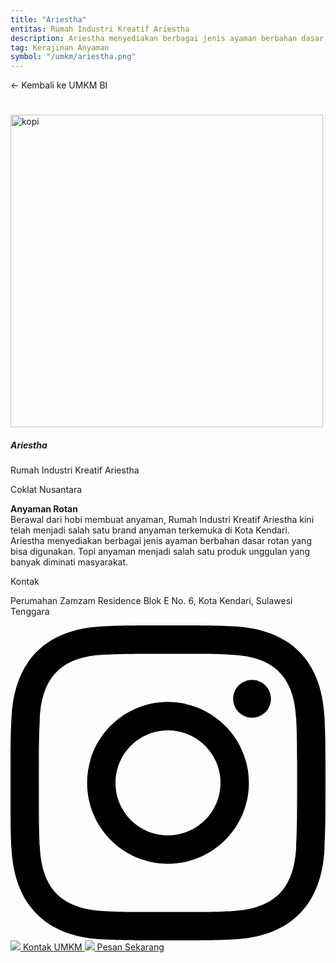 ```yaml
---
title: "Ariestha"
entitas: Rumah Industri Kreatif Ariestha
description: Ariestha menyediakan berbagai jenis ayaman berbahan dasar rotan yang bisa digunakan. Topi anyaman menjadi salah satu produk unggulan yang banyak diminati masyarakat.
tag: Kerajinan Anyaman
symbol: "/umkm/ariestha.png"
---
```



<Link className="text-sm font-semibold text-gray-400 hover:text-gray-600" href="/wisata/umkm"> ← Kembali ke UMKM BI </Link>

#
<div className="mx-auto mb-6 max-w-screen-lg border-b border-gray-400 border-opacity-20">
  <div className="mb-3 grid grid-cols-1 sm:grid-cols-1 xs:grid-cols-1 md:grid-cols-1 lg:grid-cols-3 xl:grid-cols-3 gap-y-10 gap-x-2 xl:gap-x-2">
     <div className="text-center ">
       <Image src="/umkm/ariestha1.png" width="500" height="500" alt="kopi" className="inline-flex" />
      </div>
      <div className="col-span-2">
          <div className="px-4 py-0">
            <h5 className="mb-0 text-lg xs:text-lg sm:text-lg md:text-2xl lg:text-2xl xl:text-2xl font-bold tracking-tight text-gray-900 dark:text-white">Ariestha</h5>
              <div className="grid grid-cols-1 sm:grid-cols-1 xs:grid-cols-1 md:grid-cols-1 lg:grid-cols-2 xl:grid-cols-2 mb-1 items-center justify-between align-middle"> 
                <p className="font-normal text-md opacity-80"> <UserIcon className="flex-shrink-0 h-4 w-4 align-middle opacity-80 inline-flex mr-1"/> Rumah Industri Kreatif Ariestha</p>
                <p className="font-normal text-md opacity-80"> <TagIcon className="flex-shrink-0 h-4 w-4 align-middle opacity-80 inline-flex mr-1"/> Coklat Nusantara</p>
              </div>
              <div className="flex mb-1 items-center justify-between align-middle"> 
                <p className="font-normal text-justify text-md opacity-80"> 
                  <b>Anyaman Rotan</b><br/>
                  Berawal dari hobi membuat anyaman, Rumah Industri Kreatif Ariestha kini telah menjadi salah satu brand anyaman terkemuka di Kota Kendari. <br/>
                  Ariestha menyediakan berbagai jenis ayaman berbahan dasar rotan yang bisa digunakan. Topi anyaman menjadi salah satu produk unggulan yang banyak diminati masyarakat.<br/>      
                </p>
              </div>
            </div>
      </div>
  </div>
</div>

<div className="px-8 py-4 bg-gray-100 text-gray-600 ext-lg font-bold rounded-2xl justify-center">
  Kontak
      <p className="font-normal text-sm opacity-80 flex items-center">
        <MapPinIcon className="flex-shrink-0 h-4 w-4 align-middle opacity-80 inline-flex mr-1.5"/> Perumahan Zamzam Residence Blok E No. 6, Kota Kendari, Sulawesi Tenggara
      </p>
<div className="mt-2 grid grid-cols-1 mb-1 items-center justify-between align-middle">
    <div className="mt-3 flex flex-wrap gap-2">
        <a href="https://www.instagram.com/idhaariestha/" className="bg-purple-700 hover:bg-purple-800 p-2 font-semibold text-white inline-flex items-center space-x-2 rounded">
          <svg className="w-5 h-5 fill-current" role="img" xmlns="http://www.w3.org/2000/svg" viewBox="0 0 24 24"><path d="M12 2.163c3.204 0 3.584.012 4.85.07 3.252.148 4.771 1.691 4.919 4.919.058 1.265.069 1.645.069 4.849 0 3.205-.012 3.584-.069 4.849-.149 3.225-1.664 4.771-4.919 4.919-1.266.058-1.644.07-4.85.07-3.204 0-3.584-.012-4.849-.07-3.26-.149-4.771-1.699-4.919-4.92-.058-1.265-.07-1.644-.07-4.849 0-3.204.013-3.583.07-4.849.149-3.227 1.664-4.771 4.919-4.919 1.266-.057 1.645-.069 4.849-.069zm0-2.163c-3.259 0-3.667.014-4.947.072-4.358.2-6.78 2.618-6.98 6.98-.059 1.281-.073 1.689-.073 4.948 0 3.259.014 3.668.072 4.948.2 4.358 2.618 6.78 6.98 6.98 1.281.058 1.689.072 4.948.072 3.259 0 3.668-.014 4.948-.072 4.354-.2 6.782-2.618 6.979-6.98.059-1.28.073-1.689.073-4.948 0-3.259-.014-3.667-.072-4.947-.196-4.354-2.617-6.78-6.979-6.98-1.281-.059-1.69-.073-4.949-.073zm0 5.838c-3.403 0-6.162 2.759-6.162 6.162s2.759 6.163 6.162 6.163 6.162-2.759 6.162-6.163c0-3.403-2.759-6.162-6.162-6.162zm0 10.162c-2.209 0-4-1.79-4-4 0-2.209 1.791-4 4-4s4 1.791 4 4c0 2.21-1.791 4-4 4zm6.406-11.845c-.796 0-1.441.645-1.441 1.44s.645 1.44 1.441 1.44c.795 0 1.439-.645 1.439-1.44s-.644-1.44-1.439-1.44z" /></svg>
        </a>
              <a href="https://wa.me/6285244257765" className="inline-flex items-center px-3 py-2 text-sm font-medium text-center text-white bg-green-500 rounded hover:bg-green-600 focus:ring-4 focus:outline-none focus:ring-gray-300">
                <span><img src="https://upload.wikimedia.org/wikipedia/commons/thumb/5/5e/WhatsApp_icon.png/598px-WhatsApp_icon.png" className="h-5 w-5  inline-flex"/> Kontak UMKM</span>
                <style jsx>{`
                    span {
                    padding: 0;
                    mask-image: linear-gradient(
                        60deg,
                        black 25%,
                        rgba(0, 0, 0, 0.2) 50%,
                        black 75%
                        );
                    mask-size: 400%;
                    mask-position: 0%;
                    }
                    span:hover {
                        mask-position: 100%;
                        transition: mask-position 1s ease, -webkit-mask-position 1s ease;
                    }
                `}</style>
              </a>
              <a href="https://api.whatsapp.com/send/?phone=6287851660170" className="inline-flex items-center px-3 py-2 text-sm font-medium text-center text-white bg-black rounded hover:bg-gray-800 focus:ring-4 focus:outline-none focus:ring-gray-300">
                <span><img src="https://upload.wikimedia.org/wikipedia/commons/thumb/5/5e/WhatsApp_icon.png/598px-WhatsApp_icon.png" className="h-5 w-5  inline-flex"/> Pesan Sekarang</span>
                <style jsx>{`
                    span {
                    padding: 0;
                    mask-image: linear-gradient(
                        60deg,
                        black 25%,
                        rgba(0, 0, 0, 0.2) 50%,
                        black 75%
                        );
                    mask-size: 400%;
                    mask-position: 0%;
                    }
                    span:hover {
                        mask-position: 100%;
                        transition: mask-position 1s ease, -webkit-mask-position 1s ease;
                    }
                `}</style>
              </a>
    </div>
  </div>
</div>